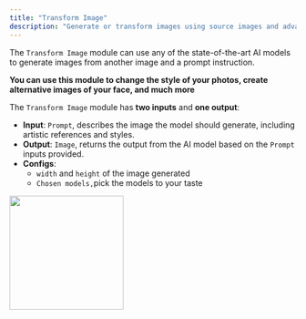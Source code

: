 ```yaml
---
title: "Transform Image"
description: "Generate or transform images using source images and advanced techniques such as style transfer or conditional generation."
---
```


The `Transform Image` module can use any of the state-of-the-art AI models to generate images from another image and a prompt instruction.

**You can use this module to change the style of your photos, create alternative images of your face, and much more**

The `Transform Image` module has **two inputs** and **one output**:

- **Input**: `Prompt`, describes the image the model should generate, including artistic references and styles.
- **Output**: `Image`, returns the output from the AI model based on the `Prompt` inputs provided.
- **Configs**: 
  - `width` and `height` of the image generated
  - `Chosen models,`pick the models to your taste

<img
  height="200"
  src="/Screenshot2025-04-07at17.04.11.png"
  alt=""
  title=""
/>